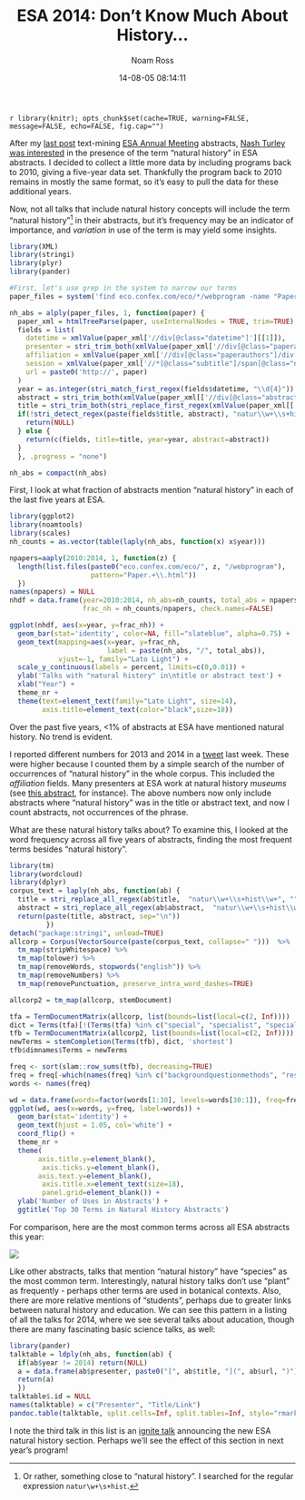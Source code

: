% ESA 2014: Don't Know Much About History...
% Noam Ross
% 14-08-05 08:14:11

`r library(knitr); opts_chunk$set(cache=TRUE, warning=FALSE, message=FALSE, echo=FALSE,
fig.cap="")`

After my [last post](http://www.noamross.net/blog/2014/7/24/esacorpuscompare.html) text-mining [ESA Annual Meeting](http://esa.org/am/) abstracts, [Nash Turley](http://www.nashturley.org/) [was interested](https://twitter.com/NashTurley/status/495272858038595587) in the presence of the term "natural history" in ESA abstracts. I decided to collect a little more data by including programs back to 2010, giving a five-year data set.  Thankfully the program back to 2010 remains in mostly the same format, so it's easy to pull the data for these additional years.

Now, not all talks that include natural history concepts  will include the term "natural history"[^1]
in their abstracts, but it's frequency may be an indicator of importance, and  *variation* in use of the term
is may yield some insights.  

[^1]: Or rather, something close to "natural history".  I searched for the regular expression
`natur\w+\s+hist`.

```r
library(XML)
library(stringi)
library(plyr)
library(pander)

#First, let's use grep in the system to narrow our terms
paper_files = system('find eco.confex.com/eco/*/webprogram -name "Paper*.html" -print0 | xargs -0 -n3000 grep -li -E "natur\\w+\\s+hist\\w+"', intern=TRUE)
```

```r
nh_abs = alply(paper_files, 1, function(paper) {
  paper_xml = htmlTreeParse(paper, useInternalNodes = TRUE, trim=TRUE)
  fields = list(
    datetime = xmlValue(paper_xml['//div[@class="datetime"]'][[1]]),
    presenter = stri_trim_both(xmlValue(paper_xml['//div[@class="paperauthors"]/div[@class="presenter"]/span[@class="name"]'][[1]])),
    affiliation = xmlValue(paper_xml['//div[@class="paperauthors"]/div[@class="presenter"]/span[@class="affiliation"]'][[1]]),
    session = xmlValue(paper_xml['//*[@class="subtitle"]/span[@class="number"]'][[1]]),
    url = paste0('http://', paper)
  )
  year = as.integer(stri_match_first_regex(fields$datetime, "\\d{4}"))
  abstract = stri_trim_both(xmlValue(paper_xml[['//div[@class="abstract"]']]))
  title = stri_trim_both(stri_replace_first_regex(xmlValue(paper_xml[['//*[@class="subtitle"]']]), "[A-Z]{1,4}\\s+[\\d\\-\\s]+", ""))
  if(!stri_detect_regex(paste(fields$title, abstract), "natur\\w+\\s+hist", stri_opts_regex(case_insensitive = TRUE))) {
    return(NULL)
  } else {
    return(c(fields, title=title, year=year, abstract=abstract))
  }
  }, .progress = "none")

nh_abs = compact(nh_abs)
```

First, I look at what fraction of abstracts mention "natural history" in each
of the last five years at ESA.

```r
library(ggplot2)
library(noamtools)
library(scales)
nh_counts = as.vector(table(laply(nh_abs, function(x) x$year)))

npapers=aaply(2010:2014, 1, function(z) {
  length(list.files(paste0("eco.confex.com/eco/", z, "/webprogram"),
                    pattern="Paper.+\\.html"))
  })
names(npapers) = NULL
nhdf = data.frame(year=2010:2014, nh_abs=nh_counts, total_abs = npapers,
                  frac_nh = nh_counts/npapers, check.names=FALSE)

ggplot(nhdf, aes(x=year, y=frac_nh)) +
  geom_bar(stat='identity', color=NA, fill="slateblue", alpha=0.75) +
  geom_text(mapping=aes(x=year, y=frac_nh,
                        label = paste(nh_abs, "/", total_abs)),
            vjust=-1, family="Lato Light") +
  scale_y_continuous(labels = percent, limits=c(0,0.01)) +
  ylab('Talks with "natural history" in\ntitle or abstract text') +
  xlab("Year") +
  theme_nr +
  theme(text=element_text(family="Lato Light", size=14),
        axis.title=element_text(color="black",size=18))
```

Over the past five years, <1% of abstracts at ESA have mentioned natural history.
No trend is evident.

I reported different numbers for 2013 and 2014 in a [tweet] last week.
These were higher because I counted them by a simple search of the number of occurrences
of "natural history" in the whole corpus.  This included the *affiliation* fields.
Many presenters at ESA work at natural history *museums* (see [this abstract], for instance).
The above numbers now only include abstracts where "natural history" was in the title or abstract text, and now I
count abstracts, not occurrences of the phrase.

[tweet]: https://twitter.com/noamross/status/492407527238160386
[this abstract]: http://eco.confex.com/eco/2014/webprogram/Paper50396.html

What are these natural history talks about?  To examine this, I looked at
the word frequency across all five years of abstracts, finding the most
frequent terms besides "natural history".

```r
library(tm)
library(wordcloud)
library(dplyr)
corpus_text = laply(nh_abs, function(ab) {
  title = stri_replace_all_regex(ab$title,  "natur\\w+\\s+hist\\w+", "", stri_opts_regex(case_insensitive = TRUE))
  abstract = stri_replace_all_regex(ab$abstract,  "natur\\w+\\s+hist\\w+", "", stri_opts_regex(case_insensitive = TRUE))
  return(paste(title, abstract, sep="\n"))
         })
detach("package:stringi", unload=TRUE)
allcorp = Corpus(VectorSource(paste(corpus_text, collapse=" ")))  %>%
  tm_map(stripWhitespace) %>%
  tm_map(tolower) %>%
  tm_map(removeWords, stopwords("english")) %>%
  tm_map(removeNumbers) %>%
  tm_map(removePunctuation, preserve_intra_word_dashes=TRUE)

allcorp2 = tm_map(allcorp, stemDocument)

tfa = TermDocumentMatrix(allcorp, list(bounds=list(local=c(2, Inf))))
dict = Terms(tfa)[!(Terms(tfa) %in% c("special", "specialist", "specialists", "ecologic"))]
tfb = TermDocumentMatrix(allcorp2, list(bounds=list(local=c(2, Inf))))
newTerms = stemCompletion(Terms(tfb), dict, 'shortest')
tfb$dimnames$Terms = newTerms

freq <- sort(slam::row_sums(tfb), decreasing=TRUE)
freq = freq[-which(names(freq) %in% c("backgroundquestionmethods", "resultsconclusions"))]
words <- names(freq) 

wd = data.frame(words=factor(words[1:30], levels=words[30:1]), freq=freq[1:30])
ggplot(wd, aes(x=words, y=freq, label=words)) +
  geom_bar(stat='identity') +
  geom_text(hjust = 1.05, col='white') +
  coord_flip() +
  theme_nr +
  theme(
       axis.title.y=element_blank(),
        axis.ticks.y=element_blank(),
       axis.text.y=element_blank(),
        axis.title.x=element_text(size=18),
        panel.grid=element_blank()) +
  ylab('Number of Uses in Abstracts') + 
  ggtitle('Top 30 Terms in Natural History Abstracts')
```

For comparison, here are the most common terms across all ESA abstracts this year:

![](http://dl.dropbox.com/u/3356641/blogstuff/plot1.png)

Like other abstracts, talks that mention "natural history" have "species" as
the most common term.  Interestingly, natural history talks don't use "plant" as frequently - perhaps other terms are used in botanical contexts.  Also, there are more relative mentions of "students", perhaps due to greater links between natural history and education.  We can see
this pattern in a listing of all the talks for 2014, where we see several talks
about aducation, though there are many fascinating basic science talks, as well:

```r
library(pander)
talktable = ldply(nh_abs, function(ab) {
  if(ab$year != 2014) return(NULL)
  a = data.frame(ab$presenter, paste0("[", ab$title, "](", ab$url, ")"))
  return(a)
  })
talktable$.id = NULL
names(talktable) = c("Presenter", "Title/Link")
pandoc.table(talktable, split.cells=Inf, split.tables=Inf, style="rmarkdown", justify="left")
```

I note the third talk in this list is an [ignite
talk](http://eco.confex.com/eco/2014/webprogram/Paper45934.html)
announcing the new ESA natural history section. Perhaps we'll see the
effect of this section in next year's program!
